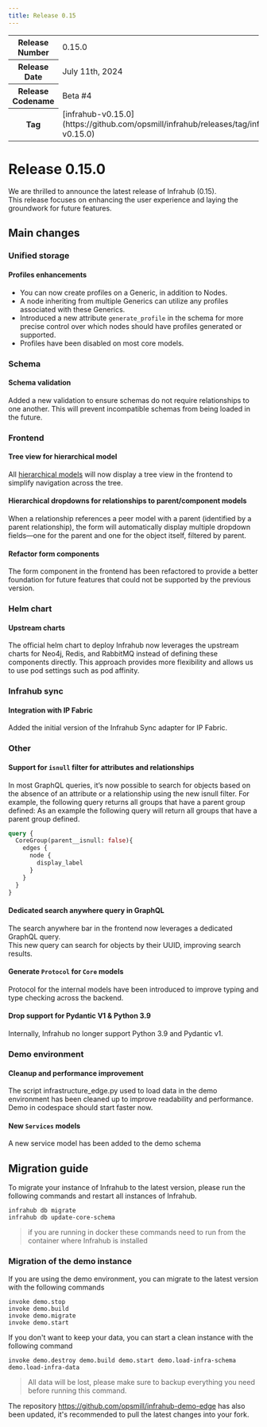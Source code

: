 ```yaml
---
title: Release 0.15
---
```

<table>
  <tbody>
    <tr>
      <th>Release Number</th>
      <td>0.15.0</td>
    </tr>
    <tr>
      <th>Release Date</th>
      <td>July 11th, 2024</td>
    </tr>
    <tr>
      <th>Release Codename</th>
      <td>Beta #4</td>
    </tr>
    <tr>
      <th>Tag</th>
      <td>[infrahub-v0.15.0](https://github.com/opsmill/infrahub/releases/tag/infrahub-v0.15.0)</td>
    </tr>
  </tbody>
</table>

# Release 0.15.0

We are thrilled to announce the latest release of Infrahub (0.15).  
This release focuses on enhancing the user experience and laying the groundwork for future features.

## Main changes

### Unified storage

#### Profiles enhancements

- You can now create profiles on a Generic, in addition to Nodes.
- A node inheriting from multiple Generics can utilize any profiles associated with these Generics.
- Introduced a new attribute `generate_profile` in the schema for more precise control over which nodes should have profiles generated or supported.
- Profiles have been disabled on most core models.

### Schema

#### Schema validation

Added a new validation to ensure schemas do not require relationships to one another. This will prevent incompatible schemas from being loaded in the future.

### Frontend

#### Tree view for hierarchical model

All [hierarchical models](https://docs.infrahub.app/topics/schema#hierarchical-mode) will now display a tree view in the frontend to simplify navigation across the tree.

#### Hierarchical dropdowns for relationships to parent/component models

When a relationship references a peer model with a parent (identified by a parent relationship), the form will automatically display multiple dropdown fields—one for the parent and one for the object itself, filtered by parent.

#### Refactor form components

The form component in the frontend has been refactored to provide a better foundation for future features that could not be supported by the previous version.

### Helm chart

#### Upstream charts

The official helm chart to deploy Infrahub now leverages the upstream charts for Neo4j, Redis, and RabbitMQ instead of defining these components directly. This approach provides more flexibility and allows us to use pod settings such as pod affinity.

### Infrahub sync

#### Integration with IP Fabric

Added the initial version of the Infrahub Sync adapter for IP Fabric.

### Other
<!-- vale off -->
#### Support for `isnull` filter for attributes and relationships

In most GraphQL queries, it’s now possible to search for objects based on the absence of an attribute or a relationship using the new isnull filter. For example, the following query returns all groups that have a parent group defined:
As an example the following query will return all groups that have a parent group defined.

```GraphQL
query {
  CoreGroup(parent__isnull: false){
    edges {
      node {
        display_label
      }
    }
  }
}
```
<!-- vale on -->

#### Dedicated search anywhere query in GraphQL

The search anywhere bar in the frontend now leverages a dedicated GraphQL query.  
This new query can search for objects by their UUID, improving search results.

#### Generate `Protocol` for `Core` models

Protocol for the internal models have been introduced to improve typing and type checking across the backend.

#### Drop support for Pydantic V1 & Python 3.9

Internally, Infrahub no longer support Python 3.9 and Pydantic v1.

### Demo environment

#### Cleanup and performance improvement

The script infrastructure_edge.py used to load data in the demo environment has been cleaned up to improve readability and performance. Demo in codespace should start faster now.

#### New `Services` models

A new service model has been added to the demo schema

## Migration guide

To migrate your instance of Infrahub to the latest version, please run the following commands and restart all instances of Infrahub.

<!-- vale off -->
```shell
infrahub db migrate
infrahub db update-core-schema
```
<!-- vale on -->

> if you are running in docker these commands need to run from the container where Infrahub is installed

### Migration of the demo instance

If you are using the demo environment, you can migrate to the latest version with the following commands

```shell
invoke demo.stop
invoke demo.build
invoke demo.migrate
invoke demo.start
```

If you don't want to keep your data, you can start a clean instance with the following command

```shell
invoke demo.destroy demo.build demo.start demo.load-infra-schema demo.load-infra-data
```

> All data will be lost, please make sure to backup everything you need before running this command.

The repository https://github.com/opsmill/infrahub-demo-edge has also been updated, it's recommended to pull the latest changes into your fork.
